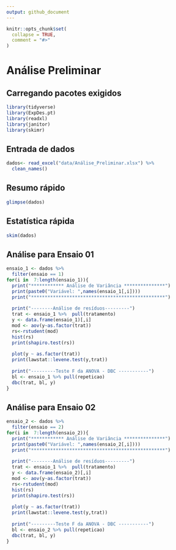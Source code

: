 ```yaml
---
output: github_document
---
```


<!-- README.md is generated from README.Rmd. Please edit that file -->

```r
knitr::opts_chunk$set(
  collapse = TRUE,
  comment = "#>"
)
```

# Análise Preliminar
## Carregando pacotes exigidos
```r
library(tidyverse)
library(ExpDes.pt)
library(readxl)
library(janitor)
library(skimr)
```


## Entrada de dados

```r
dados<- read_excel("data/Análise_Preliminar.xlsx") %>% 
  clean_names()
```


## Resumo rápido

```r
glimpse(dados)
```

## Estatística rápida

```r
skim(dados)
```

## Análise para Ensaio 01
```r
ensaio_1 <- dados %>% 
  filter(ensaio == 1)
for(i in  7:length(ensaio_1)){
  print("************ Análise de Variância ***************")
  print(paste0("Variável: ",names(ensaio_1[,i])))
  print("*************************************************")
  
  print("--------Análise de resíduos---------")
  trat <- ensaio_1 %>%  pull(tratamento)
  y <- data.frame(ensaio_1)[,i]
  mod <- aov(y~as.factor(trat))
  rs<-rstudent(mod)
  hist(rs)
  print(shapiro.test(rs))
  
  plot(y ~ as.factor(trat))
  print(lawstat::levene.test(y,trat))
  
  print("---------Teste F da ANOVA - DBC -----------")
  bl <- ensaio_1 %>% pull(repeticao)
  dbc(trat, bl, y)
}
```


## Análise para Ensaio 02
```r
ensaio_2 <- dados %>% 
  filter(ensaio == 2)
for(i in  7:length(ensaio_2)){
  print("************ Análise de Variância ***************")
  print(paste0("Variável: ",names(ensaio_2[,i])))
  print("*************************************************")
  
  print("--------Análise de resíduos---------")
  trat <- ensaio_1 %>%  pull(tratamento)
  y <- data.frame(ensaio_2)[,i]
  mod <- aov(y~as.factor(trat))
  rs<-rstudent(mod)
  hist(rs)
  print(shapiro.test(rs))
  
  plot(y ~ as.factor(trat))
  print(lawstat::levene.test(y,trat))
  
  print("---------Teste F da ANOVA - DBC -----------")
  bl <- ensaio_2 %>% pull(repeticao)
  dbc(trat, bl, y)
}
```
